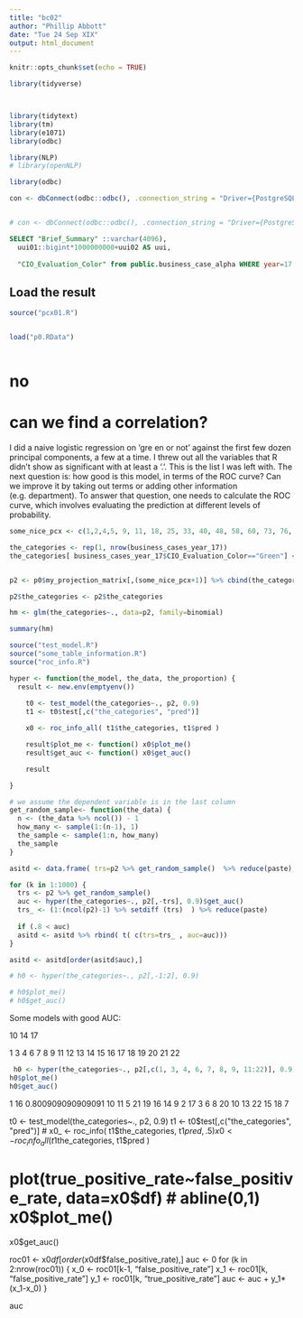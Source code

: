 ```yaml
---
title: "bc02"
author: "Phillip Abbott"
date: "Tue 24 Sep XIX"
output: html_document
---
```


```r
knitr::opts_chunk$set(echo = TRUE)
```



```r


library(tidyverse)



library(tidytext)
library(tm)
library(e1071)
library(odbc)

library(NLP)
# library(openNLP)

library(odbc)

con <- dbConnect(odbc::odbc(), .connection_string = "Driver={PostgreSQL Unicode};Server=mcfc01.c4hbjfyzingo.eu-west-2.rds.amazonaws.com;Database=mcfc01;UID=mcfcuser01;PWD=projecthack01")


# con <- dbConnect(odbc::odbc(), .connection_string = "Driver={PostgreSQL Unicode};Database=usit_alpha")


```



```sql

SELECT "Brief_Summary" ::varchar(4096), 
  uui01::bigint*1000000000+uui02 AS uui, 
  
  "CIO_Evaluation_Color" from public.business_case_alpha WHERE year=17

```

## Load the result

```r

source("pcx01.R")


load("p0.RData")



```

# no

# can we find a correlation?

I did a naive logistic regression on 'gre          en or not' against the first few dozen principal components, a few at a time.  I threw out all the variables that R didn't show as significant with at least a '.'.  This is the list I was left with.  The next question is:  how good is this model, in terms of the ROC curve?  Can we improve it by taking out terms or adding other information (e.g. department).  To answer that question, one needs to calculate the ROC curve, which involves evaluating the prediction at different levels of probability.

```r

some_nice_pcx <- c(1,2,4,5, 9, 11, 18, 25, 33, 40, 48, 58, 60, 73, 76, 79, 95, 96, 97, 115, 116, 118)

the_categories <- rep(1, nrow(business_cases_year_17))
the_categories[ business_cases_year_17$CIO_Evaluation_Color=="Green"] <- 0


p2 <- p0$my_projection_matrix[,(some_nice_pcx+1)] %>% cbind(the_categories)

p2$the_categories <- p2$the_categories

hm <- glm(the_categories~., data=p2, family=binomial)

summary(hm)

```



```r

source("test_model.R")
source("some_table_information.R")
source("roc_info.R")

hyper <- function(the_model, the_data, the_proportion) {
  result <- new.env(emptyenv())
  
    t0 <- test_model(the_categories~., p2, 0.9)
    t1 <- t0$test[,c("the_categories", "pred")]

    x0 <- roc_info_all( t1$the_categories, t1$pred )

    result$plot_me <- function() x0$plot_me()
    result$get_auc <- function() x0$get_auc()

    result

}

# we assume the dependent variable is in the last column
get_random_sample<- function(the_data) {
  n <- (the_data %>% ncol()) - 1
  how_many <- sample(1:(n-1), 1)
  the_sample <- sample(1:n, how_many)
  the_sample
}

asitd <- data.frame( trs=p2 %>% get_random_sample()  %>% reduce(paste), auc=0 )

for (k in 1:1000) {
  trs <- p2 %>% get_random_sample()
  auc <- hyper(the_categories~., p2[,-trs], 0.9)$get_auc()
  trs_ <- (1:(ncol(p2)-1) %>% setdiff (trs)  ) %>% reduce(paste)
  
  if (.8 < auc)
  asitd <- asitd %>% rbind( t( c(trs=trs_ , auc=auc)))
}

asitd <- asitd[order(asitd$auc),]

# h0 <- hyper(the_categories~., p2[,-1:2], 0.9)

# h0$plot_me()
# h0$get_auc()


```

Some models with good AUC:

10 14 17

1 3 4 6 7 8 9 11 12 13 14 15 16 17 18 19 20 21 22

```r




 h0 <- hyper(the_categories~., p2[,c(1, 3, 4, 6, 7, 8, 9, 11:22)], 0.9)
h0$plot_me()
h0$get_auc()

```






1 16
0.800909090909091
10
11 5 21 19 16 14 9 2 17 3 6 8 20 10 13 22 15 18 7


t0 <- test_model(the_categories~., p2, 0.9)
t1 <- t0$test[,c("the_categories", "pred")]
# x0_ <- roc_info( t1$the_categories, t1$pred, .5)
x0 <- roc_info_all( t1$the_categories, t1$pred )


# plot(true_positive_rate~false_positive_rate, data=x0$df)
# abline(0,1)
x0$plot_me()

x0$get_auc()



roc01 <- x0$df[order(x0$df$false_positive_rate),]
auc <- 0
for (k in 2:nrow(roc01)) {
    x_0 <- roc01[k-1, "false_positive_rate"] 
    x_1 <- roc01[k, "false_positive_rate"] 
    y_1 <- roc01[k, "true_positive_rate"] 
    auc <- auc + y_1*(x_1-x_0)
}

auc


